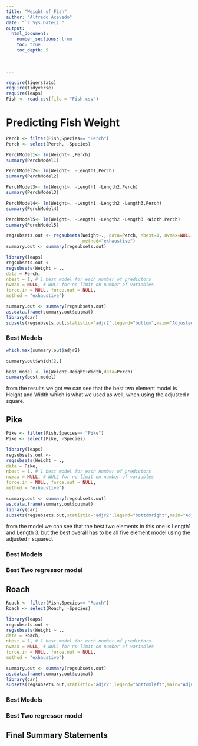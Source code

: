 ```yaml
---
title: "Weight of Fish"
author: "Alfredo Acevedo"
date: "`r Sys.Date()`"  
output: 
  html_document:
    number_sections: true
    toc: true
    toc_depth: 5

 
    
---
```



```r
require(tigerstats)
require(tidyverse)
require(leaps)
Fish <- read.csv(file = "Fish.csv")
```

# Predicting Fish Weight
  
```r
Perch <- filter(Fish,Species== "Perch")
Perch <- select(Perch, -Species)
```
  
```r
PerchModel1<- lm(Weight~.,Perch)
summary(PerchModel1)
```
  
```r
PerchModel2<- lm(Weight~. -Length1,Perch)
summary(PerchModel2)
```

```r
PerchModel3<- lm(Weight~. -Length1 -Length2,Perch)
summary(PerchModel3)
```  
  
```r
PerchModel4<- lm(Weight~. -Length1 -Length2 -Length3,Perch)
summary(PerchModel4)
```
  
```r
PerchModel5<- lm(Weight~. -Length1 -Length2 -Length3 -Width,Perch)
summary(PerchModel5)
```

```r
regsubsets.out <- regsubsets(Weight~., data=Perch, nbest=1, nvmax=NULL, force.in=NULL, force.out=NULL,
                             method="exhaustive")
summary.out <- summary(regsubsets.out)
```

```r
library(leaps)
regsubsets.out <-
regsubsets(Weight ~ .,
data = Perch,
nbest = 1, # 1 best model for each number of predictors
nvmax = NULL, # NULL for no limit on number of variables
force.in = NULL, force.out = NULL,
method = "exhaustive")

summary.out <- summary(regsubsets.out)
as.data.frame(summary.out$outmat)
library(car)
subsets(regsubsets.out,statistic="adjr2",legend="bottom",main="Adjusted R^2")
```

### Best Models
```r
which.max(summary.out$adjr2)
```
```r
summary.out$which[2,]
```
```r
best.model <- lm(Weight~Height+Width,data=Perch)
summary(best.model)
```
from the results we got we can see that the best two element model is Height and Width which is what we used as well, when using the adjusted r square.


## Pike

```r
Pike <- filter(Fish,Species== "Pike")
Pike <- select(Pike, -Species)
```


```r
library(leaps)
regsubsets.out <-
regsubsets(Weight ~ .,
data = Pike,
nbest = 1, # 1 best model for each number of predictors
nvmax = NULL, # NULL for no limit on number of variables
force.in = NULL, force.out = NULL,
method = "exhaustive")

summary.out <- summary(regsubsets.out)
as.data.frame(summary.out$outmat)
library(car)
subsets(regsubsets.out,statistic="adjr2",legend="bottomright",main="Adjusted R^2")
```
from the model we can see that the best two elements in this one is Length1 and Length 3. but the best overall has to be all five element model using the adjusted r squared.


### Best Models

### Best Two regressor model

## Roach

```r
Roach <- filter(Fish,Species== "Roach")
Roach <- select(Roach, -Species)
```


```r
library(leaps)
regsubsets.out <-
regsubsets(Weight ~ .,
data = Roach,
nbest = 1, # 1 best model for each number of predictors
nvmax = NULL, # NULL for no limit on number of variables
force.in = NULL, force.out = NULL,
method = "exhaustive")

summary.out <- summary(regsubsets.out)
as.data.frame(summary.out$outmat)
library(car)
subsets(regsubsets.out,statistic="adjr2",legend="bottomleft",main="Adjusted R^2")
```


### Best Models

### Best Two regressor model

## Final Summary Statements